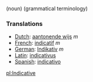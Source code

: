 (noun) (grammatical terminology)

===Translations===
*[[Dutch]]: [[aantonende wijs]] ''m''
*[[French]]: [[indicatif]] ''m''
*[[German]]: [[Indikativ]] ''m''	
*[[Latin]]: [[indicativus]]
*[[Spanish]]: [[indicativo]]

[[pl:Indicative]]
{{rfc}}